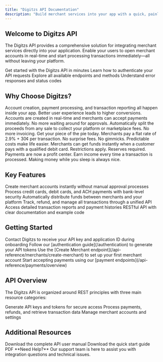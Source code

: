 ```yaml
---
title: "Digitzs API Documentation"
description: "Build merchant services into your app with a quick, painless, and secure API"
---
```


## Welcome to Digitzs API

The Digitzs API provides a comprehensive solution for integrating merchant services directly into your application. Enable your users to open merchant accounts in real-time and start processing transactions immediately—all without leaving your platform.

<CardGroup cols={2}>
  <Card
    title="Quick Start"
    icon="rocket"
    href="/quickstart"
  >
    Get started with the Digitzs API in minutes
  </Card>
  <Card
    title="Authentication"
    icon="key"
    href="/authentication"
  >
    Learn how to authenticate your API requests
  </Card>
  <Card
    title="API Reference"
    icon="code"
    href="/api-reference/overview"
  >
    Explore all available endpoints and methods
  </Card>
  <Card
    title="Error Codes"
    icon="triangle-exclamation"
    href="/error-codes"
  >
    Understand error responses and status codes
  </Card>
</CardGroup>

## Why Choose Digitzs?

<AccordionGroup>
  <Accordion title="No Abandonment" icon="user-check">
    Account creation, payment processing, and transaction reporting all happen inside your app. Better user experience leads to higher conversions.
  </Accordion>

  <Accordion title="No Waiting" icon="clock">
    Accounts are created in real-time and merchants can accept payments immediately. No more waiting around for approvals.
  </Accordion>

  <Accordion title="No Receivables" icon="split">
    Automatically split the proceeds from any sale to collect your platform or marketplace fees. No more invoicing. Get your piece of the pie today.
  </Accordion>

  <Accordion title="No Nonsense" icon="handshake">
    Merchants pay a flat rate of 2.9% + 30¢ per transaction. No surprise fees. No gimmicks. Predictable costs make life easier.
  </Accordion>

  <Accordion title="Instant Funding" icon="bolt">
    Merchants can get funds instantly when a customer pays with a qualified debit card. Restrictions apply. Reserves required.
  </Accordion>

  <Accordion title="Lifetime Revenue" icon="chart-line">
    Payments are now a profit center. Earn income every time a transaction is processed. Making money while you sleep is always nice.
  </Accordion>
</AccordionGroup>

## Key Features

<CardGroup cols={3}>
  <Card title="Real-Time Accounts" icon="gauge-high">
    Create merchant accounts instantly without manual approval processes
  </Card>
  <Card title="Secure Payments" icon="shield-check">
    Process credit cards, debit cards, and ACH payments with bank-level security
  </Card>
  <Card title="Split Payments" icon="scissors">
    Automatically distribute funds between merchants and your platform
  </Card>
  <Card title="Transaction Management" icon="list-check">
    Track, refund, and manage all transactions through a unified API
  </Card>
  <Card title="Comprehensive Reporting" icon="chart-mixed">
    Access detailed transaction reports and payment histories
  </Card>
  <Card title="Developer Friendly" icon="code-simple">
    RESTful API with clear documentation and example code
  </Card>
</CardGroup>

## Getting Started

<Steps>
  <Step title="Get Your Credentials">
    Contact Digitzs to receive your API key and application ID during onboarding
  </Step>
  <Step title="Authenticate">
    Follow our [authentication guide](/authentication) to generate your API tokens
  </Step>
  <Step title="Create a Merchant">
    Use the [Create Merchant endpoint](/api-reference/merchants/create-merchant) to set up your first merchant account
  </Step>
  <Step title="Process a Payment">
    Start accepting payments using our [payment endpoints](/api-reference/payments/overview)
  </Step>
</Steps>

## API Overview

The Digitzs API is organized around REST principles with three main resource categories:

<CardGroup cols={3}>
  <Card
    title="Authorization"
    icon="lock"
    href="/api-reference/authorization/overview"
  >
    Generate API keys and tokens for secure access
  </Card>
  <Card
    title="Payments"
    icon="credit-card"
    href="/api-reference/payments/overview"
  >
    Process payments, refunds, and retrieve transaction data
  </Card>
  <Card
    title="Merchants"
    icon="store"
    href="/api-reference/merchants/overview"
  >
    Manage merchant accounts and settings
  </Card>
</CardGroup>

## Additional Resources

<CardGroup cols={2}>
  <Card
    title="API User Manual"
    icon="book"
    href="https://digitzs.com/wp-content/uploads/2019/04/API-User-Manual.pdf"
  >
    Download the complete API user manual
  </Card>
  <Card
    title="Quick Start Guide"
    icon="file-pdf"
    href="https://digitzs.com/wp-content/uploads/2019/07/Digitzs-Quick-Start-Guide.pdf"
  >
    Download the quick start guide PDF
  </Card>
</CardGroup>

<Info>
  **Need Help?** Our support team is here to assist you with integration questions and technical issues.
</Info>

